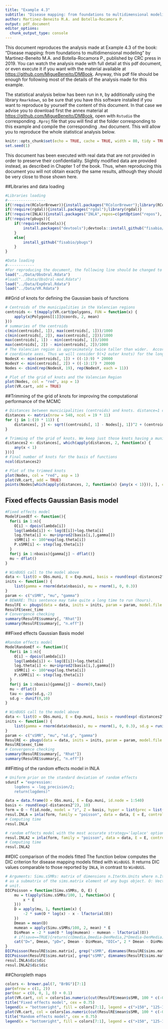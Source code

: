 ```yaml
---
title: "Example 4.3"
subtitle: "Disease mapping: from foundations to multidimensional modeling"
author: Martinez-Beneito M.A. and Botella-Rocamora P.
output: pdf_document
editor_options: 
  chunk_output_type: console
---
```

  
This document reproduces the analysis made at Example 4.3 of the book: "Disease mapping: from foundations to multidimensional modeling" by Martinez-Beneito M.A. and Botella-Rocamora P., published by CRC press in 2019. You can watch the analysis made with full detail at this pdf document, or even execute it if you want with the material available at <https://github.com/MigueBeneito/DMBook>. Anyway, this pdf file should be enough for following most of the details of the analysis made for this example.

The statistical analysis below has been run in `R`, by additionally using the library `Rmarkdown`, so be sure that you have this software installed if you want to reproduce by yourself the content of this document. In that case we advise you to download first the annex material at <https://github.com/MigueBeneito/DMBook>, open with `Rstudio` the corresponding `.Rproj` file that you will find at the folder corresponding to this example and compile the corresponding `.Rmd` document. This will allow you to reproduce the whole statistical analysis below.
  
```r
knitr::opts_chunk$set(echo = TRUE, cache = TRUE, width = 80, tidy = TRUE, tidy.opts = list(width.cutoff = 70))
set.seed(1)
```

This document has been executed with real data that are not provided in order to preserve their confidentiality. Slightly modified data are provided instead, as described in Chapter 1 of the book. Thus, when reproducing this document you will not obtain exactly the same results, although they should be very close to those shown here.

##Libraries and data loading
```r
#Libraries loading
#-----------------
if(!require(RColorBrewer)){install.packages("RColorBrewer");library(RColorBrewer)}
if(!require(rgdal)){install.packages("rgdal");library(rgdal)}
if(!require(INLA)){install.packages("INLA",repos=c(getOption("repos"), INLA="https://inla.r-inla-download.org/R/stable"), dep=TRUE);library(INLA)}
if(!require(pbugs)){
    if(!require(devtools)){
        install.packages("devtools");devtools::install_github("fisabio/pbugs")
    }
    else{
        install_github("fisabio/pbugs")
    }
}

#Data loading
#------------
#For reproducing the document, the following line should be changed to load("../Data/ObsOral-mod.Rdata") since that file contains the modified data making it possible to reproduce this document.
load("../Data/ObsOral.Rdata")
#load("../Data/ObsOral-mod.Rdata")
load("../Data/ExpOral.Rdata")
load("../Data/VR.Rdata")
```

##Grid of knots for defining the Gaussian basis of functions
```r
# Centroids of the municipalities in the Valencian regions
centroids <- t(mapply(VR.cart@polygons, FUN = function(x) {
    apply(x@Polygons[[1]]@coords, 2, mean)
}))
# summaries of the centroids
c(min(centroids[, 1]), max(centroids[, 1]))/1000
c(min(centroids[, 2]), max(centroids[, 2]))/1000
max(centroids[, 1]) - min(centroids[, 1])/1000
max(centroids[, 2]) - min(centroids[, 2])/1000
# The Valencian region is approximately twice taller than wider.  According to these summaries we are going to consider the following grid of knots: Knots will be separated 20 kilometers for both
# coordinate axes. Thus we will consider 9(+2 outer knots) for the longitudes and 17(+2 outer knots) for the latitudes. The outer knots are intended to avoid edge effects in the analysis.
NodesX <- min(centroids[, 1]) + ((-1):9) * 20000
NodesY <- min(centroids[, 2]) + ((-1):17) * 20000
Nodes <- cbind(rep(NodesX, 19), rep(NodesY, each = 11))

# Plot of the grid of knots and the Valencian Region
plot(Nodes, col = "red", asp = 1)
plot(VR.cart, add = TRUE)
```

##Trimming of the grid of knots for improving the computational performance of the MCMC
```r
# Distances between muncicipalities (centroids) and knots. distance=1 corresponds to locations placed at a knot of distance (20 kilometers)
distances <- matrix(nrow = 540, ncol = 19 * 11)
for (j in 1:(19 * 11)) {
    distances[, j] <- sqrt((centroids[, 1] - Nodes[j, 1])^2 + (centroids[, 2] - Nodes[j, 2])^2)/20000
}

# Trimming of the grid of knots. We keep just those knots having a municipality closer than 20 kilometers away. This improves the computational performance of the MCMC.
distances2 <- distances[, which(apply(distances, 2, function(x) {
    any(x < 1)
}))]
# Final number of knots for the basis of functions
ncol(distances2)

# Plot of the trimmed knots
plot(Nodes, col = "red", asp = 1)
plot(VR.cart, add = TRUE)
points(Nodes[which(apply(distances, 2, function(x) {any(x < 1)})), ], col = "blue")
```

## Fixed effects Gaussian Basis model
```r
#Fixed effects model
ModelFixedEf <- function(){
  for(i in 1:n){
    O[i] ~ dpois(lambda[i])
    log(lambda[i]) <- log(E[i])+log.theta[i]
    log.theta[i] <- mu+inprod2(basis[i,],gamma[])
    sSMR[i] <- 100*exp(log.theta[i])
    P.sSMR[i] <- step(log.theta[i])
  }
  for(j in 1:nbasis){gamma[j] ~ dflat()}
  mu ~ dflat()
}

# WinBUGS call to the model above
data <- list(O = Obs.muni, E = Exp.muni, basis = round(exp(-distances2^2), 10), n = 540, nbasis = ncol(distances2))
inits <- function() {
    list(gamma = rnorm(data$nbasis), mu = rnorm(1, 0, 0.3))
}
param <- c("sSMR", "mu", "gamma")
# BEWARE: This sentence may take quite a long time to run (hours).
ResulFE <- pbugs(data = data, inits = inits, param = param, model.file = ModelFixedEf, n.iter = 55000, n.burnin = 5000, bugs.seed = 1)
ResulFE$exec_time
# Convergence checking
summary(ResulFE$summary[, "Rhat"])
summary(ResulFE$summary[, "n.eff"])
```

##Fixed effects Gaussian Basis model
```r
#Random effects model
ModelRandomEf <- function(){
  for(i in 1:n){
    O[i] ~ dpois(lambda[i])
    log(lambda[i]) <- log(E[i])+log.theta[i]
    log.theta[i] <- mu+inprod2(basis[i,],gamma[])
    sSMR[i] <- 100*exp(log.theta[i])
    P.sSMR[i] <- step(log.theta[i])
  }
  for(j in 1:nbasis){gamma[j] ~ dnorm(0,tau)}
  mu ~ dflat()
  tau <- pow(sd.g,-2)
  sd.g ~ dunif(0,10)
}

# WinBUGS call to the model above
data <- list(O = Obs.muni, E = Exp.muni, basis = round(exp(-distances2^2), 10), n = 540, nbasis = ncol(distances2))
inits <- function() {
    list(gamma = rnorm(data$nbasis), mu = rnorm(1, 0, 0.3), sd.g = runif(1))
}
param <- c("sSMR", "mu", "sd.g", "gamma")
ResulRE <- pbugs(data = data, inits = inits, param = param, model.file = ModelRandomEf, n.iter = 5500, n.burnin = 500, bugs.seed = 1)
ResulRE$exec_time
# Convergence checking
summary(ResulRE$summary[, "Rhat"])
summary(ResulRE$summary[, "n.eff"])
```

##Fitting of the random effects model in INLA
```r
# Uniform prior on the standard deviation of random effects
sdunif = "expression:
	logdens = -log_precision/2;
	return(logdens)"

data = data.frame(O = Obs.muni, E = Exp.muni, id.node = 1:540)
basis <- round(exp(-distances2^2), 10)
form = O ~ f(id.node, model = "z", Z = basis, hyper = list(prec = list(prior = sdunif)))
resul.INLA = inla(form, family = "poisson", data = data, E = E, control.compute = list(dic = TRUE))
# Computing time
resul.INLA

# random effects model with the most accurate strategy='laplace' option
resul.INLA2 = inla(form, family = "poisson", data = data, E = E, control.compute = list(dic = TRUE), control.inla = list(strategy = "laplace"))
# Computing time
resul.INLA2
```

##DIC comparison of the models fitted
The function below computes the DIC criterion for disease mapping models fitted with `WinBUGS`. It returns DIC values comparable to those reported by `INLA`, in contrast to `WinBUGS`.
```r
# Arguments: Simu.sSMRs: matrix of dimensions n.IterXn.Units where n.Iter are the number of MCMC iterations saved and n.Units the number of spatial units in the analysis. You will typically find this
# as a submatrix of the sims.matrix element of any bugs object. O: Vector of length n.Units with the observed deaths per spatial unit. E: Vector of length n.Units with the expected deaths per spatial
# unit.
DICPoisson = function(Simu.sSMRs, O, E) {
    mu = t(apply(Simu.sSMRs/100, 1, function(x) {
        x * E
    }))
    D = apply(mu, 1, function(x) {
        -2 * sum(O * log(x) - x - lfactorial(O))
    })
    Dmean = mean(D)
    mumean = apply(Simu.sSMRs/100, 2, mean) * E
    DinMean = -2 * sum(O * log(mumean) - mumean - lfactorial(O))
    # if(save==TRUE){return(c(Dmedia,Dmedia-DenMedia,2*Dmedia-DenMedia))}
    cat("D=", Dmean, "pD=", Dmean - DinMean, "DIC=", 2 * Dmean - DinMean, "\n")
}
DICPoisson(ResulRE$sims.matrix[, grep("sSMR", dimnames(ResulRE$sims.matrix)[[2]])], Obs.muni, Exp.muni)
DICPoisson(ResulFE$sims.matrix[, grep("sSMR", dimnames(ResulFE$sims.matrix)[[2]])], Obs.muni, Exp.muni)
resul.INLA$dic$dic
resul.INLA2$dic$dic
```

##Choropleth maps
```r
colors <- brewer.pal(7, "BrBG")[7:1]
par(mfrow = c(1, 2))
par(mar = c(0, 0, 1, 0) + 0.1)
plot(VR.cart, col = colors[as.numeric(cut(ResulFE$mean$sSMR, 100 * c(-0.1, 1/1.5, 1/1.25, 1/1.1, 1.1, 1.25, 1.5, 100)))])
title("Fixed effects model", cex = 0.75)
legend(x = "bottomright", fill = colors[7:1], legend = c(">150", "125-150", "110-125", "91-110", "80-91", "66-80", "<66"), cex = 0.75, inset = 0.03)
plot(VR.cart, col = colors[as.numeric(cut(ResulRE$mean$sSMR, 100 * c(-0.1, 1/1.5, 1/1.25, 1/1.1, 1.1, 1.25, 1.5, 100)))])
title("Random effects model", cex = 0.75)
legend(x = "bottomright", fill = colors[7:1], legend = c(">150", "125-150", "110-125", "91-110", "80-91", "66-80", "<66"), cex = 0.75, inset = 0.03) 
```
